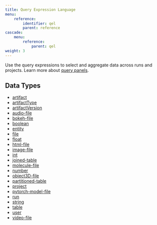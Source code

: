 ```yaml
---
title: Query Expression Language
menu:
    reference:
        identifier: qel
        parent: reference
cascade:
    menu:
        reference:
            parent: qel
weight: 3
---
```

Use the query expressions to select and aggregate data across runs and projects. 
Learn more about [query panels](/models/app/features/panels/query-panels/).

## Data Types

* [artifact](./query-panel/artifact)
* [artifactType](./query-panel/artifact-type)
* [artifactVersion](./query-panel/artifact-version)
* [audio-file](./query-panel/audio-file)
* [bokeh-file](./query-panel/bokeh-file)
* [boolean](./query-panel/boolean)
* [entity](./query-panel/entity)
* [file](./query-panel/file)
* [float](./query-panel/float)
* [html-file](./query-panel/html-file)
* [image-file](./query-panel/image-file)
* [int](./query-panel/int)
* [joined-table](./query-panel/joined-table)
* [molecule-file](./query-panel/molecule-file)
* [number](./query-panel/number)
* [object3D-file](./query-panel/object-3-d-file)
* [partitioned-table](./query-panel/partitioned-table)
* [project](./query-panel/project)
* [pytorch-model-file](./query-panel/pytorch-model-file)
* [run](./query-panel/run)
* [string](./query-panel/string)
* [table](./query-panel/table)
* [user](./query-panel/user)
* [video-file](./query-panel/video-file)

